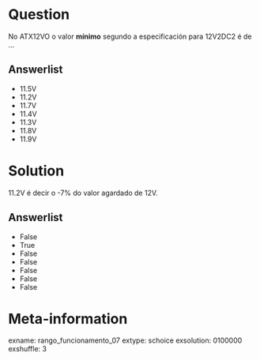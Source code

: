 Question
========
No ATX12VO o valor **mínimo** segundo a especificación para 12V2DC2 é de ... 

Answerlist
----------
* 11.5V
* 11.2V
* 11.7V 
* 11.4V
* 11.3V
* 11.8V
* 11.9V 



Solution
========
11.2V é decir o -7% do valor agardado de 12V. 

Answerlist
----------
* False
* True
* False
* False
* False
* False
* False


Meta-information
================
exname: rango_funcionamento_07
extype: schoice
exsolution: 0100000
exshuffle: 3
